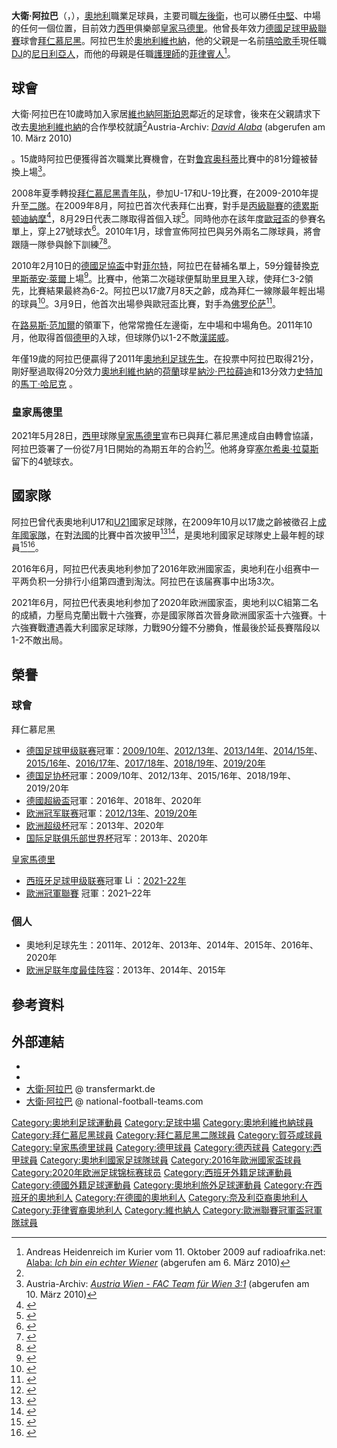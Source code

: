 {{noteta
|G1=足球|G2=德甲|G3=uefa
|1=zh-hans:纳赛尔·巴拉齐特;zh-hk:納沙·巴拉薛迪;zh-tw:納賽爾·巴拉齊特;
|2=zh-hans:马丁·哈尼克;zh-hk:馬田·夏歷;zh-tw:馬丁·哈尼克;
|3=zh-hans:克里斯蒂安·莱尔;zh-hk:克里斯蒂安·利爾;zh-tw:克里斯蒂安·萊爾;
|4=zh-hans:里贝里;zh-hk:列貝利;zh-tw:列貝利;
|5=zh-hans:菲尔特;zh-hk:格爾特霍夫;zh-tw:格爾特霍夫;
}}
{{Infobox football biography
| playername          = 大衛·阿拉巴<br />''David Alaba''
| image               = 20180610 FIFA Friendly Match Austria vs. Brazil David Alaba 850 1632.jpg
| image_size          = 200px
| caption             = 
| fullname            = David Olatukunbo Alaba
| birth_date     = {{birth date and age|1992|6|24|df=y}}<ref name="FIFA Club World Cup Morocco 2013: List of Players">{{cite news|title=FIFA Club World Cup Morocco 2013: List of Players|url=http://www.fifadata.com/document/FCWC/2013/pdf/FCWC_2013_SquadLists.pdf|publisher=FIFA|format=PDF|page=5|date=7 December 2013|accessdate=8 December 2013|archive-date=2018-12-24|archive-url=https://web.archive.org/web/20181224185413/http://www.fifadata.com/document/FCWC/2013/pdf/FCWC_2013_SquadLists.pdf|dead-url=no}}</ref>
| nickname            = 
| birth_place         ={{AUT}}[[維也納|維也納]] 
| height              = {{height|m=1.8}}
| position            = [[後衛_(足球)|後衛]]、[[中場_(足球)|中場]]
| currentclub = [[皇家马德里足球俱乐部|皇家马德里]]
| clubnumber          = 4
| youthyears1         = 2001–2002
| youthclubs1         = 阿斯彭
| youthyears2         = 2002–2008
| youthclubs2         = [[奧地利維也納足球俱樂部|奧地利維也納]]
| youthyears3         = 2008–2009
| youthclubs3         = [[拜仁慕尼黑青年隊|拜仁慕尼黑青年隊]]
| years1              = 2007–2008
| clubs1              = [[奧地利維也納足球俱樂部|奧地利維也納二隊]]
| caps1               = 5
| goals1              = 0
| years2              = 2009–2010
| clubs2              = [[拜仁慕尼黑足球俱乐部二队|拜仁慕尼黑二隊]]
| caps2               = 33
| goals2              = 1
| years3              = 2010–2021
| clubs3              = [[拜仁慕尼黑足球俱乐部|拜仁慕尼黑]]
| caps3               = 281
| goals3              = 22
| years4              = 2011
| clubs4              = → [[霍芬海姆足球俱乐部|賀芬咸]]
| caps4               = 17
| goals4              = 2
| years5 = 2021– | clubs5 = [[皇家马德里足球俱乐部|皇家马德里]] | caps5 = 28 | goals5 = 1
| totalcaps           = 
| totalgoals          = 
| nationalyears1      = 2007–2009
| nationalteam1       = [[奧地利17歲以下國家足球隊|奧地利U17]]
| nationalcaps1       = 20
| nationalgoals1      = 5
| nationalyears2      = 2009–2015
| nationalteam2       = [[奧地利21歲以下國家足球隊|奧地利U21]]
| nationalcaps2       = 4
| nationalgoals2      = 0
| nationalyears3      = 2009–
| nationalteam3       = [[奧地利國家足球隊|奧地利]]
| nationalcaps3       = 92
| nationalgoals3      = 14
| medaltemplates      = 
| club-update         = 2022年1月8日
| nationalteam-update = 2021年11月12日
}}

'''大衛·阿拉巴'''（{{lang-de|'''David Alaba'''}}，{{bd|1992年|6月24日|catIdx=Alaba, David}}），[[奧地利|奧地利]]職業足球員，主要司職[[左後衛|左後衛]]，也可以勝任[[後衛_(足球)|中堅]]、中場的任何一個位置，目前效力[[西甲|西甲]]俱樂部[[皇家马德里足球俱乐部|皇家马德里]]。他曾長年效力[[德國足球甲級聯賽|德國足球甲級聯賽]]球會[[拜仁慕尼黑足球俱乐部|拜仁慕尼黑]]。阿拉巴生於[[奧地利|奧地利]][[維也納|維也納]]，他的父親是一名前[[嘻哈音樂|嘻哈歌手]]現任職[[DJ|DJ]]的[[尼日利亞人|尼日利亞人]]，而他的母親是任職[[護理人員|護理師]]的[[菲律賓人|菲律賓人]]<ref name="radioafrika">Andreas Heidenreich im Kurier vom 11. Oktober 2009 auf radioafrika.net: [http://www.radioafrika.net/de/2009/10/12/alaba-ich-bin-ein-echter-wiener/ Alaba: ''Ich bin ein echter Wiener'']{{Dead link|date=2019年10月 |bot=InternetArchiveBot |fix-attempted=yes }} (abgerufen am 6. März 2010)</ref>。

== 球會 ==
大衛·阿拉巴在10歲時加入家居[[維也納|維也納]][[阿斯珀恩|阿斯珀恩]]鄰近的足球會，後來在父親請求下改去[[奧地利維也納足球俱樂部|奧地利維也納]]的合作學校就讀<ref name="Austria-Archiv/Alaba">Austria-Archiv: [http://www.austria-archiv.at/spieler.php?Spieler_ID=1011 ''David Alaba''] {{Wayback|url=http://www.austria-archiv.at/spieler.php?Spieler_ID=1011 |date=20201107063026 }} (abgerufen am 10. März 2010)</ref>。15歲時阿拉巴便獲得首次職業比賽機會，在對[[鲁宾奥科蒂足球俱樂部|鲁宾奥科蒂]]比賽中的81分鐘被替換上場<ref>Austria-Archiv: [http://www.austria-archiv.at/spiel.php?Spiel_ID=21403 ''Austria Wien - FAC Team für Wien 3:1''] {{Wayback|url=http://www.austria-archiv.at/spiel.php?Spiel_ID=21403 |date=20201107063056 }} (abgerufen am 10. März 2010)</ref>。

2008年夏季轉投[[拜仁慕尼黑青年队|拜仁慕尼黑青年队]]，參加U-17和U-19比賽，在2009-2010年提升至[[拜仁慕尼黑二队|二隊]]。在2009年8月，阿拉巴首次代表拜仁出賽，對手是[[德國足球丙級聯賽|丙級聯賽]]的[[德累斯顿迪納摩|德累斯顿迪納摩]]<ref>{{cite web | url = http://www.oefb.at/show_berichtdetail.php?ber_id=14415&fpid=284 | title = David Alaba erstmals bei den Bayern-Profis | trans_title = David Alaba for the first time with the Bayern pros | work = oefb.at | language = de | accessdate = 10 February 2010 | deadurl = yes | archiveurl = https://web.archive.org/web/20110607044755/http://www.oefb.at/show_berichtdetail.php?ber_id=14415&fpid=284 | archivedate = 2011年6月7日 }}</ref>，8月29日代表二隊取得首個入球<ref>{{cite web | url = http://www.kicker.de/news/fussball/3liga/startseite/513868/artikel_Scholls-erster-Sieg.html | title = Scholls erster Sieg | trans_title = Scholl's first win | work = kicker.de | language = de | accessdate = 10 February 2010 | date = 31 August 2009 | archive-date = 2010-09-19 | archive-url = https://web.archive.org/web/20100919025443/http://www.kicker.de/news/fussball/3liga/startseite/513868/artikel_Scholls-erster-Sieg.html | dead-url = no }}</ref>。同時他亦在該年度[[歐冠盃|歐冠盃]]的參賽名單上，穿上27號球衣<ref>{{cite web | work = [[UEFA|UEFA]] | accessdate = 7 September 2009 | title = FC Bayern München | url = http://www.uefa.com/footballeurope/club=50037/competition=1/index.html | archive-date = 2010-01-30 | archive-url = https://web.archive.org/web/20100130055922/http://www.uefa.com/footballeurope/club=50037/competition=1/index.html | dead-url = no }}</ref>。2010年1月，球會宣佈阿拉巴與另外兩名二隊球員，將會跟隨一隊參與餘下訓練<ref>{{cite web | url = http://www.fcbayern.t-home.de/en/news/news/2010/21929.php | title = Alaba, Ekici and Contento give it their best shot | work = FC Bayern Munich | date = 9 January 2010 | accessdate = 10 January 2010 | archive-date = 2010-01-12 | archive-url = https://web.archive.org/web/20100112120212/http://www.fcbayern.t-home.de/en/news/news/2010/21929.php | dead-url = no }}</ref><ref>{{cite web | url = http://www.transfermarkt.de/de/news/34602/alaba-bleibt-bei-den-profis.html | title = Alaba bleibt bei den Profis | work = transfermarkt.de | language = de | accessdate = 10 February 2010 | date =  | deadurl = yes | archiveurl = https://web.archive.org/web/20100215011807/http://www.transfermarkt.de/de/news/34602/alaba-bleibt-bei-den-profis.html | archivedate = 2010年2月15日 }}</ref>。

2010年2月10日的[[德國足協盃|德國足協盃]]中對[[菲尔特足球俱乐部|菲尔特]]，阿拉巴在替補名單上，59分鐘替換[[克里斯蒂安·萊爾|克里斯蒂安·萊爾]]上場<ref>{{cite web | url = http://www.kicker.de/news/fussball/dfbpokal/spielrunde/dfb-pokal/2009-10/4/993584/spielbericht_bayern-muenchen-14_spvgg-greuther-fuerth-82.html | work = kicker.de | title = Bayern München – SpVgg Greuther Fürth | language = de | date = 10 February 2010 | accessdate = 10 February 2010 | archive-date = 2014-05-17 | archive-url = https://web.archive.org/web/20140517204837/http://www.kicker.de/news/fussball/dfbpokal/spielrunde/dfb-pokal/2009-10/4/993584/spielbericht_bayern-muenchen-14_spvgg-greuther-fuerth-82.html | dead-url = no }}</ref>。比賽中，他第二次碰球便幫助[[弗兰克·里贝里|里貝里]]入球，使拜仁3-2領先，比賽結果最終為6-2。阿拉巴以17歲7月8天之齡，成為拜仁一線隊最年輕出場的球員<ref>{{cite web|url=http://www.fcbayern.t-home.de/en/news/news/2010/22311.php|title=Praise for new boys Contento and Alaba|date=11 February 2010|accessdate=12 February 2010|work=[[Bayern_Munich|Bayern Munich]]|archive-date=2010-02-14|archive-url=https://web.archive.org/web/20100214200406/http://www.fcbayern.t-home.de/en/news/news/2010/22311.php|dead-url=yes}}</ref>。3月9日，他首次出場參與歐冠盃比賽，對手為[[佛罗伦萨足球俱乐部|佛罗伦萨]]<ref>{{cite web | url = http://www.transfermarkt.de/de/news/36760/cool-wie-ein-alter-fcb-talent-alaba-meistert-debuet.html | title = Cool wie ein Alter: FCB-Talent Alaba meistert Debüt | trans_title = Cool like an oldster: FCB talent Alaba masters debut | language = de | publisher = transfermarkt.de | accessdate = 10 March 2010 | date = 10 March 2010 | deadurl = yes | archiveurl = https://web.archive.org/web/20100312165739/http://www.transfermarkt.de/de/news/36760/cool-wie-ein-alter-fcb-talent-alaba-meistert-debuet.html | archivedate = 2010年3月12日 }}</ref>。

在[[路易斯·范加爾|路易斯·范加爾]]的領軍下，他常常擔任左邊衛，左中場和中場角色。2011年10月，他取得首個[[德國足球甲級聯賽|德甲]]的入球，但球隊仍以1-2不敵[[漢諾威足球會|漢諾威]]。

年僅19歲的阿拉巴便贏得了2011年[[奧地利足球先生|奧地利足球先生]]。在投票中阿拉巴取得21分，剛好壓過取得20分效力[[奧地利維也納足球俱樂部|奧地利維也納]]的[[荷蘭|荷蘭]]球星[[納沙·巴拉薛迪|納沙·巴拉薛迪]]和13分效力[[斯图加特足球俱乐部|史特加]]的[[馬丁·哈尼克|馬丁·哈尼克]] 。

=== 皇家馬德里 ===
2021年5月28日，[[西甲|西甲]]球隊[[皇家马德里足球俱乐部|皇家馬德里]]宣布已與拜仁慕尼黑達成自由轉會協議，阿拉巴簽署了一份從7月1日開始的為期五年的合約<ref>{{cite news |url=https://www.realmadrid.com/en/news/2021/05/28/official-announcement-alaba |title=Official Announcement: Alaba |publisher=Real Madrid C.F. |date=28 May 2021 |accessdate=28 May 2021 |archive-date=2021-06-02 |archive-url=https://web.archive.org/web/20210602003851/https://www.realmadrid.com/en/news/2021/05/28/official-announcement-alaba |dead-url=no }}</ref>。他將身穿[[塞尔希奥·拉莫斯|塞尔希奥·拉莫斯]]留下的4號球衣。

== 國家隊 ==
阿拉巴曾代表奧地利U17和[[奧地利21歲以下國家足球隊|U21]]國家足球隊，在2009年10月以17歲之齡被徵召上[[奧地利國家足球隊|成年國家隊]]，在對[[法國國家足球隊|法國]]的比賽中首次披甲<ref>{{cite web | url = http://www.nachrichten.at/sport/fussball/art99,272293 | title = Frankreich-Match: um Alaba wird uns Europa beneiden | trans_title = Match against France: Europe will envy us for Alaba | work = nachrichten.at | language = de | date = 7 October 2009 | accessdate = 10 February 2010 | archive-date = 2011-07-06 | archive-url = https://web.archive.org/web/20110706094150/http://www.nachrichten.at/sport/fussball/art99,272293 | dead-url = no }}</ref><ref>{{cite web | url = http://www.transfermarkt.de/de/news/31818/david-alaba-vor-team-debut.html | title = David Alaba vor Team-Debut | work = transfermarkt.de | language = de | date = 8 October 2009 | accessdate = 10 February 2010 | deadurl = yes | archiveurl = https://web.archive.org/web/20100211225220/http://www.transfermarkt.de/de/news/31818/david-alaba-vor-team-debut.html | archivedate = 2010年2月11日 }}</ref>，是奧地利國家足球隊史上最年輕的球員<ref>{{cite web | url = http://www.transfermarkt.de/de/news/31896/alaba-im-a-nationalteam.html | title = Alaba im A-Nationalteam | work = transfermarkt.de | language = de | date = 11 October 2009 | accessdate = 10 February 2010 | deadurl = yes | archiveurl = https://web.archive.org/web/20100211104421/http://www.transfermarkt.de/de/news/31896/alaba-im-a-nationalteam.html | archivedate = 2010年2月11日 }}</ref><ref>{{cite web | url = http://sport.freenet.de/fussball/wm2010/wm-2010-juengster-austrianationalspieler-aller-zeiten-bayerns-david-alaba-fuer-oesterreich-nominiert_1075016_489876.html | title = WM 2010: Jüngster Austria-Nationalspieler aller Zeiten?: Bayerns David Alaba für Österreich nominiert | trans_title = World Cup 2010: Youngest Austrian international ever? Bayern's David Alaba called up for Austria | work = sport.freenet.de | language = de | date = 11 October 2009 | accessdate = 10 February 2010 | archive-date = 2012-02-27 | archive-url = https://web.archive.org/web/20120227185156/http://sport.freenet.de/fussball/wm2010/wm-2010-juengster-austrianationalspieler-aller-zeiten-bayerns-david-alaba-fuer-oesterreich-nominiert_1075016_489876.html | dead-url = no }}</ref>。

2016年6月，阿拉巴代表奥地利参加了2016年欧洲國家盃，奥地利在小组赛中一平两负积一分排行小组第四遭到淘汰。阿拉巴在该届赛事中出场3次。

2021年6月，阿拉巴代表奥地利参加了2020年欧洲國家盃，奧地利以C組第二名的成績，力壓烏克蘭出戰十六強賽，亦是國家隊首次晉身歐洲國家盃十六強賽。十六強賽戰遭遇義大利國家足球隊，力戰90分鐘不分勝負，惟最後於延長賽階段以1-2不敵出局。

==榮譽==
===球會===
;{{flagicon|GER}} 拜仁慕尼黑
*[[德国足球甲级联赛|德国足球甲级联赛]]冠軍：[[2009年至2010年德國足球甲級聯賽|2009/10年]]、[[2012年至2013年德國足球甲級聯賽|2012/13年]]、[[2013年至2014年德國足球甲級聯賽|2013/14年]]、[[2014年至2015年德國足球甲級聯賽|2014/15年]]、[[2015年至2016年德國足球甲級聯賽|2015/16年]]、[[2016年至2017年德國足球甲級聯賽|2016/17年]]、[[2017年至2018年德國足球甲級聯賽|2017/18年]]、[[2018年至2019年德國足球甲級聯賽|2018/19年]]、[[2019年至2020年德國足球甲級聯賽|2019/20年]]
*[[德国足协杯|德国足协杯]]冠軍：2009/10年、2012/13年、2015/16年、2018/19年、2019/20年
*[[德國超級盃|德國超級盃]]冠軍：2016年、2018年、2020年
*[[欧洲冠军联赛|欧洲冠军联赛]]冠軍：[[2012/13赛季欧洲冠军联赛|2012/13年]]、[[2019/20年欧洲冠军联赛|2019/20年]]
*[[欧洲超级杯|欧洲超级杯]]冠军：2013年、2020年
*[[国际足联俱乐部世界杯|国际足联俱乐部世界杯]]冠军：2013年、2020年

;{{flagicon|ESP}} [[皇家馬德里|皇家馬德里]]
*[[西班牙足球甲级联赛|西班牙足球甲级联赛]]冠軍 [[File:Liga_trophy_(adjusted).png|15px]]：[[2021–22賽季西班牙足球甲級聯賽|2021-22年]]
*[[歐洲冠軍聯賽|歐洲冠軍聯賽]] 冠軍：2021–22年

===個人===
* 奧地利足球先生：2011年、2012年、2013年、2014年、2015年、2016年、2020年
* [[欧洲足联年度最佳阵容|欧洲足联年度最佳阵容]]：2013年、2014年、2015年

== 參考資料 ==
{{reflist}}

==外部連結==
{{Commons category|David Alaba}}
* {{Soccerway}}
* {{Fussballdaten|alabadavid|大衛·阿拉巴}}
* [https://web.archive.org/web/20100314153912/http://www.transfermarkt.de/de/spieler/59016/alaba-david/profil.html 大衛·阿拉巴] @ transfermarkt.de {{de icon}}
* [http://www.national-football-teams.com/v2/player.php?id=36255 大衛·阿拉巴] {{Wayback|url=http://www.national-football-teams.com/v2/player.php?id=36255 |date=20121021084107 }} @ national-football-teams.com {{en icon}}

{{皇家馬德里球員名單}}
{{2016年歐洲國家盃奧地利參賽名單}}
{{2020年欧洲足球锦标赛奥地利参赛名单}}

{{DEFAULTSORT:Alaba, David}}

[[Category:奧地利足球運動員|Category:奧地利足球運動員]]
[[Category:足球中場|Category:足球中場]]
[[Category:奧地利維也納球員|Category:奧地利維也納球員]]
[[Category:拜仁慕尼黑球員|Category:拜仁慕尼黑球員]]
[[Category:拜仁慕尼黑二隊球員|Category:拜仁慕尼黑二隊球員]]
[[Category:賀芬咸球員|Category:賀芬咸球員]]
[[Category:皇家馬德里球員|Category:皇家馬德里球員]]
[[Category:德甲球員|Category:德甲球員]]
[[Category:德丙球員|Category:德丙球員]]
[[Category:西甲球員|Category:西甲球員]]
[[Category:奧地利國家足球隊球員|Category:奧地利國家足球隊球員]]
[[Category:2016年歐洲國家盃球員|Category:2016年歐洲國家盃球員]]
[[Category:2020年欧洲足球锦标赛球员|Category:2020年欧洲足球锦标赛球员]]
[[Category:西班牙外籍足球運動員|Category:西班牙外籍足球運動員]]
[[Category:德國外籍足球運動員|Category:德國外籍足球運動員]]
[[Category:奧地利旅外足球運動員|Category:奧地利旅外足球運動員]]
[[Category:在西班牙的奧地利人|Category:在西班牙的奧地利人]]
[[Category:在德國的奧地利人|Category:在德國的奧地利人]]
[[Category:奈及利亞裔奧地利人|Category:奈及利亞裔奧地利人]]
[[Category:菲律賓裔奧地利人|Category:菲律賓裔奧地利人]]
[[Category:維也納人|Category:維也納人]]
[[Category:歐洲聯賽冠軍盃冠軍隊球員|Category:歐洲聯賽冠軍盃冠軍隊球員]]